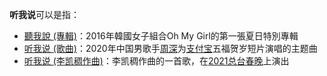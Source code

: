 '''听我说'''可以是指：
*[[聽我說_(專輯)|聽我說 (專輯)]]：2016年韓國女子組合Oh My Girl的第一張夏日特別專輯
*[[听我说_(歌曲)|听我说 (歌曲)]]：2020年中国男歌手[[周深|周深]]为[[支付宝|支付宝]]五福贺岁短片演唱的主题曲
*[[听我说_(李凯稠作曲)|听我说 (李凯稠作曲)]]：李凯稠作曲的一首歌，在[[2021年中央广播电视总台春节联欢晚会|2021总台春晚]]上演出
{{Disambig|CAT=三字作品消歧义}}